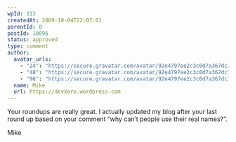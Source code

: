```yaml
---
wpId: 313
createdAt: 2009-10-04T22:07:01
parentId: 0
postId: 10096
status: approved
type: comment
author:
  avatar_urls:
    - "24": "https://secure.gravatar.com/avatar/92e4797ee2c3c0d7a367dc13c12e70c4?s=24&d=mm&r=g"
    - "48": "https://secure.gravatar.com/avatar/92e4797ee2c3c0d7a367dc13c12e70c4?s=48&d=mm&r=g"
    - "96": "https://secure.gravatar.com/avatar/92e4797ee2c3c0d7a367dc13c12e70c4?s=96&d=mm&r=g"
  name: Mike
  url: https://devXero.wordpress.com
---
```


Your roundups are really great. I actually updated my blog after your last round up based on your comment “why can’t people use their real names?”.

Mike